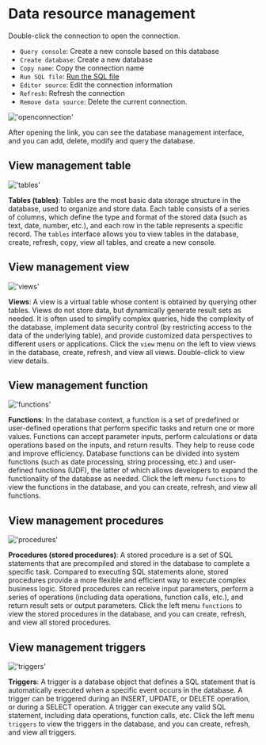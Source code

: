# Data resource management

Double-click the connection to open the connection.
- `Query console`: Create a new console based on this database
- `Create database`: Create a new database
- `Copy name`: Copy the connection name
- `Run SQL file`: [Run the SQL file](https://docs.chat2db.ai/en-US/docs/connection-manage/export-import#import-the-entire-database)
- `Editor source`: Edit the connection information
- `Refresh`: Refresh the connection
- `Remove data source`: Delete the current connection.

!['openconnection'](/image/connection-manage/openconnection.png)

After opening the link, you can see the database management interface, and you can add, delete, modify and query the database.

## View management table
!['tables'](/image/connection-manage/tables.png)

**Tables (tables)**: Tables are the most basic data storage structure in the database, used to organize and store data. Each table consists of a series of columns, which define the type and format of the stored data (such as text, date, number, etc.), and each row in the table represents a specific record.
The `tables` interface allows you to view tables in the database, create, refresh, copy, view all tables, and create a new console.

## View management view
!['views'](/image/connection-manage/views.png)

**Views**: A view is a virtual table whose content is obtained by querying other tables. Views do not store data, but dynamically generate result sets as needed. It is often used to simplify complex queries, hide the complexity of the database, implement data security control (by restricting access to the data of the underlying table), and provide customized data perspectives to different users or applications.
Click the `view` menu on the left to view views in the database, create, refresh, and view all views. Double-click to view view details.

## View management function
!['functions'](/image/connection-manage/functions.png)

**Functions**: In the database context, a function is a set of predefined or user-defined operations that perform specific tasks and return one or more values. Functions can accept parameter inputs, perform calculations or data operations based on the inputs, and return results. They help to reuse code and improve efficiency. Database functions can be divided into system functions (such as date processing, string processing, etc.) and user-defined functions (UDF), the latter of which allows developers to expand the functionality of the database as needed.
Click the left menu `functions` to view the functions in the database, and you can create, refresh, and view all functions.

## View management procedures
!['procedures'](/image/connection-manage/procedures.png)

**Procedures (stored procedures)**: A stored procedure is a set of SQL statements that are precompiled and stored in the database to complete a specific task. Compared to executing SQL statements alone, stored procedures provide a more flexible and efficient way to execute complex business logic. Stored procedures can receive input parameters, perform a series of operations (including data operations, function calls, etc.), and return result sets or output parameters.
Click the left menu `functions` to view the stored procedures in the database, and you can create, refresh, and view all stored procedures.

## View management triggers
!['triggers'](/image/connection-manage/triggers.png)

**Triggers**: A trigger is a database object that defines a SQL statement that is automatically executed when a specific event occurs in the database. A trigger can be triggered during an INSERT, UPDATE, or DELETE operation, or during a SELECT operation. A trigger can execute any valid SQL statement, including data operations, function calls, etc.
Click the left menu `triggers` to view the triggers in the database, and you can create, refresh, and view all triggers.